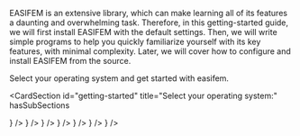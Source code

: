 
<span>

EASIFEM is an extensive library, which can make learning all of its features a daunting and overwhelming task. Therefore, in this getting-started guide, we will first install EASIFEM with the default settings. Then, we will write simple programs to help you quickly familiarize yourself with its key features, with minimal complexity. Later, we will cover how to configure and install EASIFEM from the source.

Select your operating system and get started with easifem.

</span>

<CardSection
  id="getting-started"
  title="Select your operating system:"
  hasSubSections
>
  <CardSection id="os-getting-started" title="">
    <Card title="Ubuntu" to="./getting-started/ubuntu" icon={<UbuntuIcon />} />
    <Card title="Arch Linux" to="./getting-started/archlinux" icon={<ArchLinuxIcon />} />
    <Card title="Fedora" to="./getting-started/fedora" icon={<FedoraIcon />} />
    <Card title="Debian" to="./getting-started/debian" icon={<DebianIcon />} />
    <Card title="Redhat" to="./getting-started/redhat" icon={<RedhatIcon />} />
    <Card title="MacOSX" to="./getting-started/macosx" icon={<AppleIcon />} />
    <Card
      title="Windows"
      to="./getting-started/windows"
      icon={<WindowsIcon />}
    />
  </CardSection>
</CardSection>

